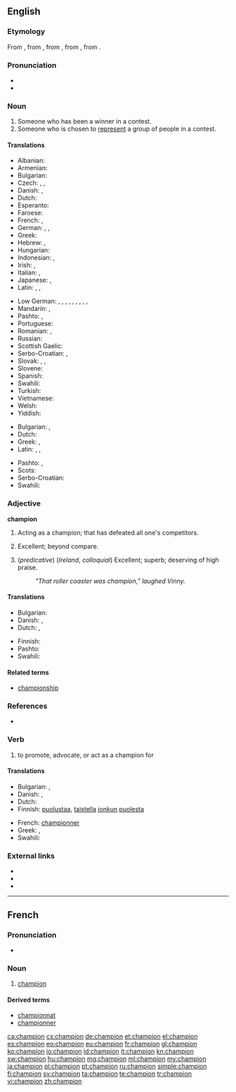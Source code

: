 {{also|Champion}}
==English==

{{wikipedia}}

===Etymology===
From {{etyl|enm|en}}, from {{etyl|fro|en}}, from {{etyl|ML.|en}} {{term|lang=la|campio||a champion, combatant in a duel}}, from {{term|lang=la|campus||a battle, duel}}, from {{etyl|la|en}} {{term|lang=la|campus||a field, a plain, a place of action}}.

===Pronunciation===
* {{audio|en-us-champion.ogg|Audio (US)}}
* {{audio|En-uk-champion.ogg|Audio (UK)}}

===Noun===
{{en-noun}}

# Someone who has been a winner in a contest.
# Someone who is chosen to [[represent]] a group of people in a contest.

====Translations====
{{trans-top|someone who has been winner in a contest}}
* Albanian: {{t-|sq|kampion|m}}
* Armenian: {{t-|hy|չեմպիոն|tr=čempion}}
* Bulgarian: {{t-|bg|шампион|m}}
* Czech: {{t+|cs|mistr|m}}, {{t-|cs|přeborník|m}}, {{t-|cs|šampión|m}}
* Danish: {{t-|da|mester}}, {{t-|da|champion}}
* Dutch: {{t+|nl|kampioen|m}}
* Esperanto: {{t-|eo|ĉampiono}}
* Faroese: {{t-|fo|meistari|m}}
* French: {{t+|fr|champion|m}}, {{t+|fr|championne|f}}
* German: {{t+|de|Sieger|m}},  {{t+|de|Gewinner|m}},  {{t+|de|Meister|m}}
* Greek: {{t+|el|πρωταθλητής|m|tr=protathlitís|sc=Grek}}
* Hebrew: {{t+|he|אלוף|m|tr=aluf}}, {{t-|he|אלופה|f|tr=alufa}}
* Hungarian: {{t+|hu|bajnok}}
* Indonesian: {{t+|id|pemenang}},  {{t+|id|juara}}
* Irish: {{t-|ga|curadh}}, {{t-|ga|seaimpín|m}}
* Italian: {{t+|it|campione|m}}, {{t+|it|campionessa|f}}
* Japanese: {{t-|ja|チャンピオン|tr=chanpion}}, {{t+|ja|優勝者|tr=yūshōsha}}
* Latin: {{t-|la|adversarius}}, {{t-|la|adversarius|m}}, {{t-|la|adversaria|f}}
{{trans-mid}}
* Low German: {{t-|nds|Meester|m}}, {{t-|nds|Mester|m}}, {{t-|nds|Meister|m}}, {{t-|nds|Meesterin|f}}, {{t-|nds|Meestersch|f}}, {{t-|nds|Meestersche|f}}, {{t-|nds|Winner|m}}, {{t-|nds|Winnerin|f}}, {{t-|nds|Winnersch|f}}, {{t-|nds|Winnersche|f}}
* Mandarin: {{t-|cmn|冠军|tr=guànjūn|sc=Hani}},  {{t|cmn|拥护者|tr=yōnghùzhě|sc=Hani}}
* Pashto: {{t+|ps|اتل|m|tr=atël}}, {{t-|ps|اتله|f|tr=atëla}}
* Portuguese: {{t+|pt|campeão|m}}
* Romanian: {{t+|ro|campion|m}}, {{t-|ro|campioană|f}}
* Russian: {{t+|ru|чемпион|m|tr=čempión}}
* Scottish Gaelic: {{t-|gd|gaisgeach|m}}
* Serbo-Croatian: {{t-|sh|prvak|m}}, {{t-|sh|pobednik|m}}
* Slovak: {{t-|sk|šampión|m}}, {{t-|sk|majster|m}}, {{t-|sk|preborník|m}}
* Slovene: {{t+|sl|prvak|m}}
* Spanish: {{t+|es|campeón|m}}
* Swahili: {{t+|sw|bingwa}}
* Turkish: {{t+|tr|şampiyon}}
* Vietnamese: {{t+|vi|quán quân}}
* Welsh: {{t-|cy|hyrwyddwr}}
* Yiddish: {{t-|yi|מײַסטער|m|tr=mayster |sc=Hebr}}
{{trans-bottom}}

{{trans-top|defender of a cause}}
* Bulgarian: {{t+|bg|защитник|m}},  {{t+|bg|поборник|m}}
* Dutch: {{t-|nl|voorvechter|m}}
* Greek: {{t+|el|υπέρμαχος|m|tr=ypérmachos|sc=Grek}}, {{t+|el|υπερασπιστής|m|tr=yperaspistís|sc=Grek}}
* Latin: {{t-|la|propugnator|m}}, {{t-|la|propugnatrix|f}}, {{t-|la|praeses|m}}
{{trans-mid}}
* Pashto: {{t+|ps|اتل|m|tr=atël}}, {{t-|ps|اتله|f|tr=atëla}}
* Scots: {{tø|sco|fechter}}
* Serbo-Croatian: {{t-|sh|pobornik|m}}
* Swahili: {{t+|sw|bingwa}}
{{trans-bottom}}

===Adjective===
'''champion'''

# {{attributive}} Acting as a champion; that has defeated all one's competitors.
# {{attributive}} Excellent; beyond compare.
# (''predicative'') (''Ireland, colloquial'') Excellent; superb; deserving of high praise.
#: ''"That roller coaster was champion," laughed Vinny.''

====Translations====
{{trans-top|something very positive}}
* Bulgarian: {{t+|bg|отличен}}
* Danish: {{t-|da|mesterlig}}, {{t-|da|førsteklasses}}
* Dutch: {{t-|nl|meesterlijk}}, {{t-|nl|eerste klasse}}
{{trans-mid}}
* Finnish: {{t+|fi|mestari}}
* Pashto: {{t+|ps|اتل|tr=atël}}
* Swahili: {{t+|sw|bingwa}}
{{trans-bottom}}

====Related terms====
* [[championship]]

===References===
* {{R:OED2}}

===Verb===
{{en-verb}}

# {{usually|of a cause}} to promote, advocate, or act as a champion for

====Translations====
{{trans-top|to advocate}}
* Bulgarian: {{t-|bg|защитавам}},  {{t+|bg|подкрепям}}
* Danish: {{t-|da|forsvare}}, {{t-|da|forfægte}}
* Dutch: {{t|nl|voorvechten}}
* Finnish: [[puolustaa]], [[taistella]] [[joku|jonkun]] [[puolesta]]
{{trans-mid}}
* French: [[championner]]
* Greek: {{t+|el|προασπίζω|tr=proaspízo|sc=Grek}}, {{t+|el|υπερασπίζομαι|tr=yperaspízomai|sc=Grek}}
* Swahili: {{t+|sw|bingwa}}
{{trans-bottom}}

===External links===
* {{R:Webster 1913}}
* {{R:Century 1911}}
* {{R:OneLook}}

----

==French==

===Pronunciation===
* {{audio|Fr-champion.ogg|Audio}}

===Noun===
{{fr-noun|m}}

# [[champion#French|champion]]

====Derived terms====
* [[championnat]]
* [[championner]]

[[ca:champion]]
[[cs:champion]]
[[de:champion]]
[[et:champion]]
[[el:champion]]
[[es:champion]]
[[eo:champion]]
[[eu:champion]]
[[fr:champion]]
[[gl:champion]]
[[ko:champion]]
[[io:champion]]
[[id:champion]]
[[it:champion]]
[[kn:champion]]
[[sw:champion]]
[[hu:champion]]
[[mg:champion]]
[[ml:champion]]
[[my:champion]]
[[ja:champion]]
[[pl:champion]]
[[pt:champion]]
[[ru:champion]]
[[simple:champion]]
[[fi:champion]]
[[sv:champion]]
[[ta:champion]]
[[te:champion]]
[[tr:champion]]
[[vi:champion]]
[[zh:champion]]